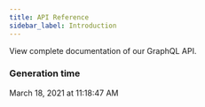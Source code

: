 ```yaml
---
title: API Reference
sidebar_label: Introduction
---
```


View complete documentation of our GraphQL API.

### Generation time
[comment]: # (generated-date-time)
March 18, 2021 at 11:18:47 AM
